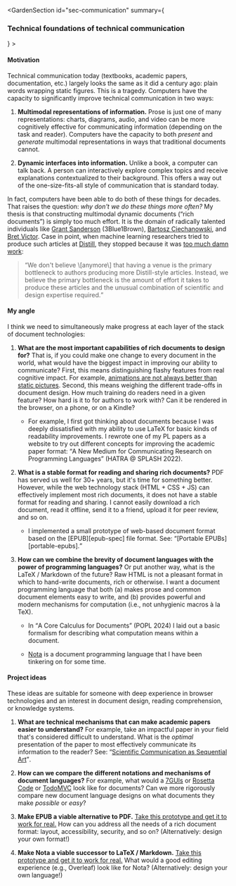 
<GardenSection
   id="sec-communication"
   summary={<h3>Technical foundations of technical communication</h3>}
      >                 
<section>

#### Motivation

Technical communication today (textbooks, academic papers, documentation, etc.) largely looks the same as it did a century ago: plain words wrapping static figures. This is a tragedy. Computers have the capacity to significantly improve technical communication in two ways:

1. **Multimodal representations of information.** Prose is just one of many representations: charts, diagrams, audio, and video can be more cognitively effective for communicating information (depending on the task and reader). Computers have the capacity to both  *present* and *generate* multimodal representations in ways that traditional documents cannot.

2. **Dynamic interfaces into information.** Unlike a book, a computer can talk back. A person can interactively explore complex topics and receive explanations contextualized to their background. This offers a way out of the one-size-fits-all style of communication that is standard today.

In fact, computers have been able to do both of these things for decades. That raises the question: *why don't we do these things more often?* My thesis is that constructing multimodal dynamic documents (<q>rich documents</q>) is simply too much effort. It is the domain of radically talented individuals like [Grant Sanderson] (<span className="upper">3Blue1Brown</span>), [Bartosz Ciechanowski], and [Bret Victor]. Case in point, when machine learning researchers tried to produce such articles at [Distill], they stopped because it was [too much damn work][distill-hiatus]:

> <p><q>We don't believe \[anymore\] that having a venue is the primary bottleneck to authors producing more Distill-style articles. Instead, we believe the primary bottleneck is the amount of effort it takes to produce these articles and the unusual combination of scientific and design expertise required.</q></p>

</section>
<section>
  
#### My angle

I think we need to simultaneously make progress at each layer of the stack of document technologies:

1. **What are the most important capabilities of rich documents to design for?** That is, if you could make one change to every document in the world, what would have the biggest impact in improving our ability to communicate? First, this means distinguishing flashy features from real cognitive impact. For example, [animations are not always better than static pictures][tversky-animation]. Second, this means weighing the different trade-offs in document design. How much training do readers need in a given feature? How hard is it to for authors to work with? Can it be rendered in the browser, on a phone, or on a Kindle?

   - <p>For example, I first got thinking about documents because I was deeply dissatisfied with my ability to use LaTeX for basic kinds of readability improvements. I rewrote one of my <abbr>PL</abbr> papers as a website to try out different concepts for improving the academic paper format: <q><Ref id="nota">A New Medium for Communicating Research on Programming Languages</Ref></q> (<abbr>HATRA @ SPLASH</abbr> 2022).</p>

2. **What is a stable format for reading and sharing rich documents?** <abbr>PDF</abbr> has served us well for 30+ years, but it's time for something better. However, while the web technology stack (<abbr>HTML</abbr> + <abbr>CSS</abbr> + <abbr>JS</abbr>) can effectively implement most rich documents, it does not have a stable format for reading and sharing. I cannot easily download a rich document, read it offline, send it to a friend, upload it for peer review, and so on.

   - <p>I implemented a small prototype of web-based document format based on the [<abbr>EPUB</abbr>][epub-spec] file format. See: <q>[Portable <abbr>EPUB</abbr>s][portable-epubs].</q></p>

3. **How can we combine the brevity of document languages with the power of programming languages?** Or put another way, what is the LaTeX / Markdown of the future? Raw <abbr>HTML</abbr> is not a pleasant format in which to hand-write documents, rich or otherwise. I want a document programming language that both (a) makes prose and common document elements easy to write, and (b) provides powerful and modern mechanisms for computation (i.e., not unhygienic macros à la TeX).

    - In <q><Ref id="document-calculus">A Core Calculus for Documents</Ref></q> (<abbr>POPL</abbr> 2024) I laid out a basic formalism for describing what computation means within a document.

    - [Nota] is a document programming language that I have been tinkering on for some time.

</section>
<section>

#### Project ideas

These ideas are suitable for someone with deep experience in browser technologies and an interest in document design, reading comprehension, or knowledge systems.

1. **What are technical mechanisms that can make academic papers easier to understand?** For example, take an impactful paper in your field that's considered difficult to understand. What is the *optimal* presentation of the paper to most effectively communicate its information to the reader? See: <q>[Scientific Communication as Sequential Art][sci-comm-victor]</q>.

2. **How can we compare the different notations and mechanisms of document languages?** For example, what would a [7GUIs] or [Rosetta Code] or [TodoMVC] look like for documents? Can we more rigorously compare new document language designs on what documents they make *possible* or *easy*?

3. **Make <abbr>EPUB</abbr> a viable alternative to <abbr>PDF</abbr>.** [Take this prototype and get it to work for real.][portable-epubs] How can you address all the needs of a rich document format: layout, accessibility, security, and so on? (Alternatively: design your own format!)

3. **Make Nota a viable successor to LaTeX / Markdown.** [Take this prototype and get it to work for real.][Nota] What would a good editing experience (e.g., Overleaf) look like for Nota? (Alternatively: design your own language!)

</section>
</GardenSection>

[Grant Sanderson]: https://www.3blue1brown.com/
[Bartosz Ciechanowski]: https://ciechanow.ski/
[Bret Victor]: https://worrydream.com/
[Distill]: https://distill.pub/
[distill-hiatus]: https://distill.pub/2021/distill-hiatus
[tversky-animation]: https://www.sciencedirect.com/science/article/pii/S1071581902910177
[portable-epubs]: https://willcrichton.net/notes/portable-epubs/
[epub-spec]: https://www.w3.org/TR/epub-33/
[Nota]: https://nota-lang.org/
[sci-comm-victor]: https://worrydream.com/ScientificCommunicationAsSequentialArt/
[7GUIs]: https://eugenkiss.github.io/7guis/
[Rosetta Code]: https://rosettacode.org/wiki/Rosetta_Code
[TodoMVC]: https://todomvc.com/